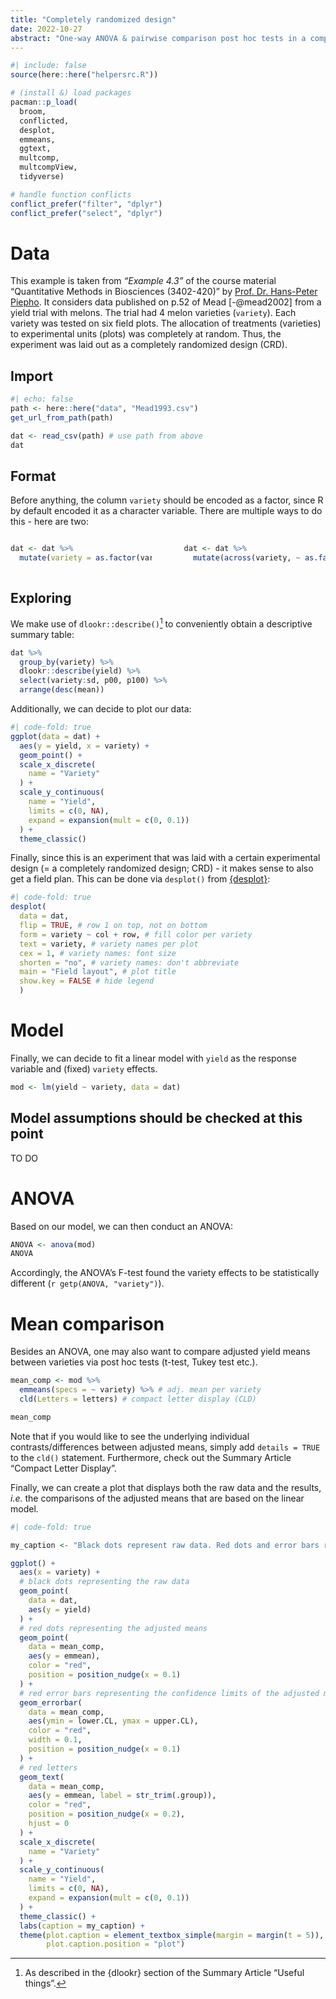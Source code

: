 ```yaml
---
title: "Completely randomized design"
date: 2022-10-27
abstract: "One-way ANOVA & pairwise comparison post hoc tests in a completely randmoized design."
---
```


```r
#| include: false
source(here::here("helpersrc.R"))
```

```r
# (install &) load packages
pacman::p_load(
  broom,
  conflicted,
  desplot,
  emmeans,
  ggtext,
  multcomp,
  multcompView,
  tidyverse)

# handle function conflicts
conflict_prefer("filter", "dplyr") 
conflict_prefer("select", "dplyr")
```

# Data

This example is taken from *"Example 4.3"* of the course material "Quantitative Methods in Biosciences (3402-420)" by [Prof. Dr. Hans-Peter Piepho](https://www.uni-hohenheim.de/organisation?tx_base_lsfcontentadmin%5BlsfPerson%5D=6257). It considers data published on p.52 of Mead [-@mead2002] from a yield trial with melons. The trial had 4 melon varieties (`variety`). Each variety was tested on six field plots. The allocation of treatments (varieties) to experimental units (plots) was completely at random. Thus, the experiment was laid out as a completely randomized design (CRD).

## Import

```r
#| echo: false
path <- here::here("data", "Mead1993.csv")
get_url_from_path(path)
```

```r
dat <- read_csv(path) # use path from above
dat
```

## Format

Before anything, the column `variety` should be encoded as a factor, since R by default encoded it as a character variable. There are multiple ways to do this - here are two:

::: columns
::: {.column width="49%"}
```r
dat <- dat %>% 
  mutate(variety = as.factor(variety))
```
:::

::: {.column width="2%"}
:::

::: {.column width="49%"}
```r
dat <- dat %>% 
  mutate(across(variety, ~ as.factor(.x)))
```
:::
:::

## Exploring

We make use of `dlookr::describe()`[^99] to conveniently obtain a descriptive summary table:

[^99]: As described in the {dlookr} section of the Summary Article "Useful things".

```r
dat %>% 
  group_by(variety) %>% 
  dlookr::describe(yield) %>% 
  select(variety:sd, p00, p100) %>%
  arrange(desc(mean))
```

Additionally, we can decide to plot our data:

```r
#| code-fold: true
ggplot(data = dat) +
  aes(y = yield, x = variety) +
  geom_point() +
  scale_x_discrete(
    name = "Variety"
  ) +
  scale_y_continuous(
    name = "Yield",
    limits = c(0, NA),
    expand = expansion(mult = c(0, 0.1))
  ) +
  theme_classic()
```

Finally, since this is an experiment that was laid with a certain experimental design (= a completely randomized design; CRD) - it makes sense to also get a field plan. This can be done via `desplot()` from [{desplot}](https://kwstat.github.io/desplot/):

```r
#| code-fold: true
desplot(
  data = dat, 
  flip = TRUE, # row 1 on top, not on bottom
  form = variety ~ col + row, # fill color per variety
  text = variety, # variety names per plot
  cex = 1, # variety names: font size
  shorten = "no", # variety names: don't abbreviate
  main = "Field layout", # plot title
  show.key = FALSE # hide legend 
  )     
```

# Model

Finally, we can decide to fit a linear model with `yield` as the response variable and (fixed) `variety` effects.

```r
mod <- lm(yield ~ variety, data = dat)
```

::: {.callout-caution icon="false"}
## Model assumptions should be checked at this point

TO DO
:::

# ANOVA

Based on our model, we can then conduct an ANOVA:

```r
ANOVA <- anova(mod)
ANOVA
```

Accordingly, the ANOVA's F-test found the variety effects to be statistically different (`r getp(ANOVA, "variety")`).

# Mean comparison

Besides an ANOVA, one may also want to compare adjusted yield means between varieties via post hoc tests (t-test, Tukey test etc.).

```r
mean_comp <- mod %>% 
  emmeans(specs = ~ variety) %>% # adj. mean per variety
  cld(Letters = letters) # compact letter display (CLD)

mean_comp
```

Note that if you would like to see the underlying individual contrasts/differences between adjusted means, simply add `details = TRUE` to the `cld()` statement. Furthermore, check out the Summary Article "Compact Letter Display".

Finally, we can create a plot that displays both the raw data and the results, *i.e.* the comparisons of the adjusted means that are based on the linear model.

```r
#| code-fold: true

my_caption <- "Black dots represent raw data. Red dots and error bars represent adjusted means with 95% confidence limits per variety. Means followed by a common letter are not significantly different according to the Tukey-test."

ggplot() +
  aes(x = variety) +
  # black dots representing the raw data
  geom_point(
    data = dat,
    aes(y = yield)
  ) +
  # red dots representing the adjusted means
  geom_point(
    data = mean_comp,
    aes(y = emmean),
    color = "red",
    position = position_nudge(x = 0.1)
  ) +
  # red error bars representing the confidence limits of the adjusted means
  geom_errorbar(
    data = mean_comp,
    aes(ymin = lower.CL, ymax = upper.CL),
    color = "red",
    width = 0.1,
    position = position_nudge(x = 0.1)
  ) +
  # red letters 
  geom_text(
    data = mean_comp,
    aes(y = emmean, label = str_trim(.group)),
    color = "red",
    position = position_nudge(x = 0.2),
    hjust = 0
  ) +
  scale_x_discrete(
    name = "Variety"
  ) +
  scale_y_continuous(
    name = "Yield",
    limits = c(0, NA),
    expand = expansion(mult = c(0, 0.1))
  ) +
  theme_classic() +
  labs(caption = my_caption) +
  theme(plot.caption = element_textbox_simple(margin = margin(t = 5)),
        plot.caption.position = "plot")
```

